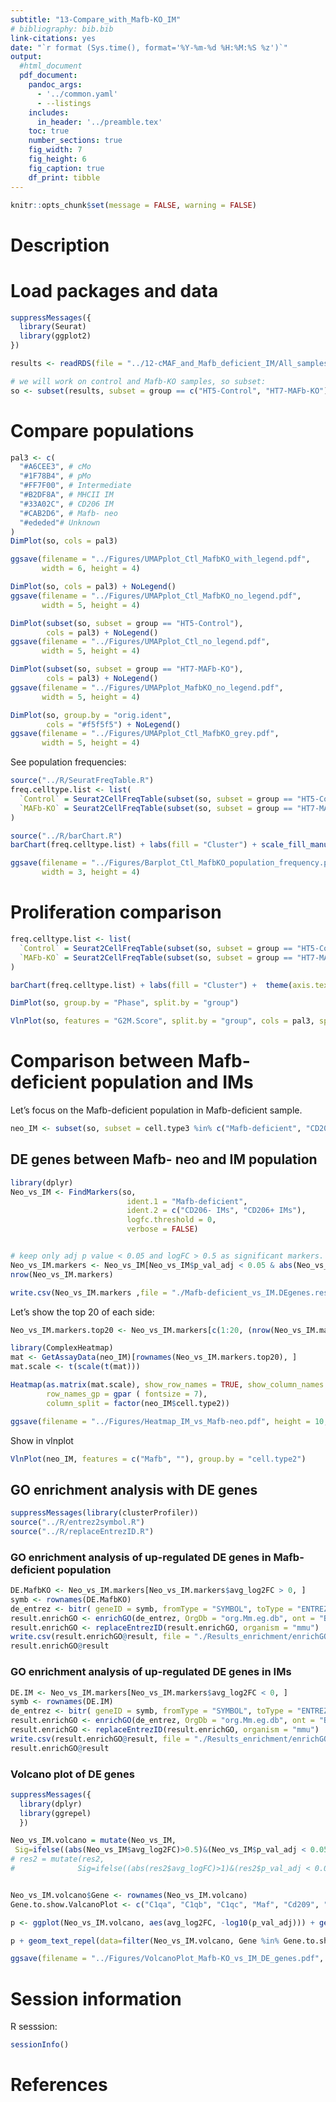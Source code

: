 ```yaml
---
subtitle: "13-Compare_with_Mafb-KO_IM"
# bibliography: bib.bib
link-citations: yes
date: "`r format (Sys.time(), format='%Y-%m-%d %H:%M:%S %z')`"
output: 
  #html_document
  pdf_document:
    pandoc_args:
      - '../common.yaml'
      - --listings
    includes:
      in_header: '../preamble.tex'
    toc: true
    number_sections: true
    fig_width: 7
    fig_height: 6
    fig_caption: true
    df_print: tibble
---
```


```r
knitr::opts_chunk$set(message = FALSE, warning = FALSE)
```

\newpage

# Description

# Load packages and data

```r
suppressMessages({
  library(Seurat)
  library(ggplot2)
})

results <- readRDS(file = "../12-cMAF_and_Mafb_deficient_IM/All_samples_Maf.seuratObject.Rds")

# we will work on control and Mafb-KO samples, so subset: 
so <- subset(results, subset = group == c("HT5-Control", "HT7-MAFb-KO"))
```

# Compare populations

```r
pal3 <- c(
  "#A6CEE3", # cMo
  "#1F78B4", # pMo
  "#FF7F00", # Intermediate
  "#B2DF8A", # MHCII IM
  "#33A02C", # CD206 IM
  "#CAB2D6", # Mafb- neo
  "#ededed"# Unknown
)
DimPlot(so, cols = pal3)
```

```r
ggsave(filename = "../Figures/UMAPplot_Ctl_MafbKO_with_legend.pdf", 
       width = 6, height = 4)
```

```r
DimPlot(so, cols = pal3) + NoLegend()
ggsave(filename = "../Figures/UMAPplot_Ctl_MafbKO_no_legend.pdf", 
       width = 5, height = 4)

DimPlot(subset(so, subset = group == "HT5-Control"), 
        cols = pal3) + NoLegend()
ggsave(filename = "../Figures/UMAPplot_Ctl_no_legend.pdf", 
       width = 5, height = 4)

DimPlot(subset(so, subset = group == "HT7-MAFb-KO"), 
        cols = pal3) + NoLegend()
ggsave(filename = "../Figures/UMAPplot_MafbKO_no_legend.pdf", 
       width = 5, height = 4)

DimPlot(so, group.by = "orig.ident",
        cols = "#f5f5f5") + NoLegend()
ggsave(filename = "../Figures/UMAPplot_Ctl_MafbKO_grey.pdf", 
       width = 5, height = 4)
```

See population frequencies:

```r
source("../R/SeuratFreqTable.R")
freq.celltype.list <- list(
  `Control` = Seurat2CellFreqTable(subset(so, subset = group == "HT5-Control"), slotName = "cell.type3"),  
  `MAFb-KO` = Seurat2CellFreqTable(subset(so, subset = group == "HT7-MAFb-KO"), slotName = "cell.type3") 
)

source("../R/barChart.R")
barChart(freq.celltype.list) + labs(fill = "Cluster") + scale_fill_manual(values = pal3) + theme(axis.text.x = element_text(angle = 90))
```

```r
ggsave(filename = "../Figures/Barplot_Ctl_MafbKO_population_frequency.pdf", 
       width = 3, height = 4)
```

# Proliferation comparison

```r
freq.celltype.list <- list(
  `Control` = Seurat2CellFreqTable(subset(so, subset = group == "HT5-Control"), slotName = "Phase"),  
  `MAFb-KO` = Seurat2CellFreqTable(subset(so, subset = group == "HT7-MAFb-KO"), slotName = "Phase") 
)

barChart(freq.celltype.list) + labs(fill = "Cluster") +  theme(axis.text.x = element_text(angle = 90))
```

```r
DimPlot(so, group.by = "Phase", split.by = "group")
```

```r
VlnPlot(so, features = "G2M.Score", split.by = "group", cols = pal3, split.plot = TRUE)
```

# Comparison between Mafb-deficient population and IMs

Let's focus on the Mafb-deficient population in Mafb-deficient sample.

```r
neo_IM <- subset(so, subset = cell.type3 %in% c("Mafb-deficient", "CD206- IMs", "CD206+ IMs"))
```

## DE genes between Mafb- neo and IM population

```r
library(dplyr)
Neo_vs_IM <- FindMarkers(so, 
                          ident.1 = "Mafb-deficient", 
                          ident.2 = c("CD206- IMs", "CD206+ IMs"), 
                          logfc.threshold = 0,
                          verbose = FALSE)


# keep only adj p value < 0.05 and logFC > 0.5 as significant markers. 
Neo_vs_IM.markers <- Neo_vs_IM[Neo_vs_IM$p_val_adj < 0.05 & abs(Neo_vs_IM$avg_log2FC) > 0.5, ]
nrow(Neo_vs_IM.markers)
```

```r
write.csv(Neo_vs_IM.markers ,file = "./Mafb-deficient_vs_IM.DEgenes.results.csv", quote = FALSE)
```


Let's show the top 20 of each side: 

```r
Neo_vs_IM.markers.top20 <- Neo_vs_IM.markers[c(1:20, (nrow(Neo_vs_IM.markers)-19):(nrow(Neo_vs_IM.markers))), ]
```


```r
library(ComplexHeatmap)
mat <- GetAssayData(neo_IM)[rownames(Neo_vs_IM.markers.top20), ]
mat.scale <- t(scale(t(mat)))
```

```r
Heatmap(as.matrix(mat.scale), show_row_names = TRUE, show_column_names = FALSE, 
        row_names_gp = gpar ( fontsize = 7), 
        column_split = factor(neo_IM$cell.type2))
```


```r
ggsave(filename = "../Figures/Heatmap_IM_vs_Mafb-neo.pdf", height = 10, width = 8)
```

Show in vlnplot

```r
VlnPlot(neo_IM, features = c("Mafb", ""), group.by = "cell.type2")
```


## GO enrichment analysis with DE genes

```r
suppressMessages(library(clusterProfiler))
source("../R/entrez2symbol.R")
source("../R/replaceEntrezID.R")
```

### GO enrichment analysis of up-regulated DE genes in Mafb-deficient population

```r
DE.MafbKO <- Neo_vs_IM.markers[Neo_vs_IM.markers$avg_log2FC > 0, ]
symb <- rownames(DE.MafbKO)
de_entrez <- bitr( geneID = symb, fromType = "SYMBOL", toType = "ENTREZID", OrgDb = "org.Mm.eg.db", drop = TRUE ) $ ENTREZID
result.enrichGO <- enrichGO(de_entrez, OrgDb = "org.Mm.eg.db", ont = "BP")
result.enrichGO <- replaceEntrezID(result.enrichGO, organism = "mmu")
write.csv(result.enrichGO@result, file = "./Results_enrichment/enrichGO_DE_Mafb_KO_vsIM.csv")
result.enrichGO@result
```

### GO enrichment analysis of up-regulated DE genes in IMs

```r
DE.IM <- Neo_vs_IM.markers[Neo_vs_IM.markers$avg_log2FC < 0, ]
symb <- rownames(DE.IM)
de_entrez <- bitr( geneID = symb, fromType = "SYMBOL", toType = "ENTREZID", OrgDb = "org.Mm.eg.db", drop = TRUE ) $ ENTREZID
result.enrichGO <- enrichGO(de_entrez, OrgDb = "org.Mm.eg.db", ont = "BP")
result.enrichGO <- replaceEntrezID(result.enrichGO, organism = "mmu")
write.csv(result.enrichGO@result, file = "./Results_enrichment/enrichGO_DE_IM_vsMafbKO.csv")
result.enrichGO@result
```

### Volcano plot of DE genes

```r
suppressMessages({
  library(dplyr)
  library(ggrepel)
  })

Neo_vs_IM.volcano = mutate(Neo_vs_IM, 
 Sig=ifelse((abs(Neo_vs_IM$avg_log2FC)>0.5)&(Neo_vs_IM$p_val_adj < 0.05), "Sig", "n.s."))
# res2 = mutate(res2, 
#              Sig=ifelse((abs(res2$avg_logFC)>1)&(res2$p_val_adj < 0.01), "Sig", "n.s."))


Neo_vs_IM.volcano$Gene <- rownames(Neo_vs_IM.volcano)
Gene.to.show.ValcanoPlot <- c("C1qa", "C1qb", "C1qc", "Maf", "Cd209", "Mafb")
```


```r
p <- ggplot(Neo_vs_IM.volcano, aes(avg_log2FC, -log10(p_val_adj))) + geom_point(aes(col=Sig)) + scale_color_manual(values=c( "gray", "red")) 

p + geom_text_repel(data=filter(Neo_vs_IM.volcano, Gene %in% Gene.to.show.ValcanoPlot), aes(label=Gene), box.padding = 1) + xlim(c(-5, 5)) + theme_classic() + theme(panel.border = element_rect(colour = "black", fill = NA, size = 1)) + geom_hline(yintercept = -log10(0.01), linetype='dashed', col = 'grey') + geom_vline(xintercept = c(-0.5, 0.5),  linetype='dashed', col = 'grey')

```

```r
ggsave(filename = "../Figures/VolcanoPlot_Mafb-KO_vs_IM_DE_genes.pdf", height = 5, width = 6)
```

# Session information

R sesssion:

```r
sessionInfo()
```

# References
